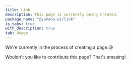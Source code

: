 ```yaml
---
title: Link
description: This page is currently being created.
package_name: "@yamada-ui/link"
is_tabs: true
with_description: true
tab: Usage
---
```


We're currently in the process of creating a page.😘

Wouldn't you like to contribute this page? That's amazing!
